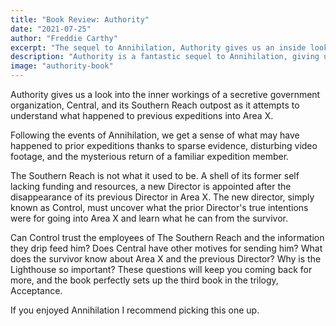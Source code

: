 ```yaml
---
title: "Book Review: Authority"
date: "2021-07-25"
author: "Freddie Carthy"
excerpt: "The sequel to Annihilation, Authority gives us an inside look into the machinations of The Souther Reach."
description: "Authority is a fantastic sequel to Annihilation, giving us an inside look into the machinations of The Southern Reach; an old outpost outside of Area X, and the secretive government organization that runs it. It follows the story of its new Director appointed to investigate what happened to the prior expedition, his predecessor, and uncover anything he can about the mysterious Area X."
image: "authority-book"
---
```


Authority gives us a look into the inner workings of a secretive government organization, Central, and its Southern Reach outpost as it attempts to understand what happened to previous expeditions into Area X.

Following the events of Annihilation, we get a sense of what may have happened to prior expeditions thanks to sparse evidence, disturbing video footage, and the mysterious return of a familiar expedition member.

The Southern Reach is not what it used to be. A shell of its former self lacking funding and resources, a new Director is appointed after the disappearance of its previous Director in Area X. The new director, simply known as Control, must uncover what the prior Director's true intentions were for going into Area X and learn what he can from the survivor.

Can Control trust the employees of The Southern Reach and the information they drip feed him? Does Central have other motives for sending him? What does the survivor know about Area X and the previous Director? Why is the Lighthouse so important? These questions will keep you coming back for more, and the book perfectly sets up the third book in the trilogy, Acceptance.

If you enjoyed Annihilation I recommend picking this one up.
